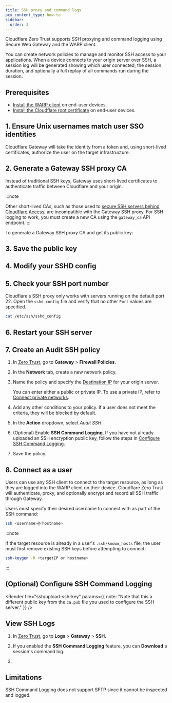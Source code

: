 ```yaml
---
title: SSH proxy and command logs
pcx_content_type: how-to
sidebar:
  order: 3
---
```



Cloudflare Zero Trust supports SSH proxying and command logging using Secure Web Gateway and the WARP client.

You can create network policies to manage and monitor SSH access to your applications. When a device connects to your origin server over SSH, a session log will be generated showing which user connected, the session duration, and optionally a full replay of all commands run during the session.

## Prerequisites

- [Install the WARP client](/cloudflare-one/connections/connect-devices/warp/set-up-warp/) on end-user devices.
- [Install the Cloudflare root certificate](/cloudflare-one/connections/connect-devices/warp/user-side-certificates/) on end-user devices.

## 1. Ensure Unix usernames match user SSO identities

Cloudflare Gateway will take the identity from a token and, using short-lived certificates, authorize the user on the target infrastructure.

<Render file="ssh/usernames" />

## 2. Generate a Gateway SSH proxy CA

Instead of traditional SSH keys, Gateway uses short-lived certificates to authenticate traffic between Cloudflare and your origin.

:::note

Other short-lived CAs, such as those used to [secure SSH servers behind Cloudflare Access](/cloudflare-one/identity/users/short-lived-certificates/), are incompatible with the Gateway SSH proxy. For SSH logging to work, you must create a new CA using the `gateway_ca` API endpoint.
:::

To generate a Gateway SSH proxy CA and get its public key:

<Render file="ssh/ssh-proxy-ca" />

## 3. Save the public key

<Render file="ssh/public-key" />

## 4. Modify your SSHD config

<Render file="ssh/modify-sshd" />

## 5. Check your SSH port number

Cloudflare's SSH proxy only works with servers running on the default port 22. Open the `sshd_config` file and verify that no other `Port` values are specified.

```sh
cat /etc/ssh/sshd_config
```

## 6. Restart your SSH server

<Render file="ssh/restart-server" />

## 7. Create an Audit SSH policy

1. In [Zero Trust](https://one.dash.cloudflare.com), go to **Gateway** > **Firewall Policies**.

2. In the **Network** tab, create a new network policy.

3. Name the policy and specify the [Destination IP](/cloudflare-one/policies/gateway/network-policies/#destination-ip) for your origin server.

   You can enter either a public or private IP. To use a private IP, refer to [Connect private networks](/cloudflare-one/connections/connect-networks/private-net/cloudflared/).

4. Add any other conditions to your policy. If a user does not meet the criteria, they will be blocked by default.

5. In the **Action** dropdown, select _Audit SSH_.

6. (Optional) Enable **SSH Command Logging**. If you have not already uploaded an SSH encryption public key, follow the steps in [Configure SSH Command Logging](#optional-configure-ssh-command-logging).

7. Save the policy.

## 8. Connect as a user

Users can use any SSH client to connect to the target resource, as long as they are logged into the WARP client on their device. Cloudflare Zero Trust will authenticate, proxy, and optionally encrypt and record all SSH traffic through Gateway.

Users must specify their desired username to connect with as part of the SSH command:

```sh
ssh <username>@<hostname>
```

:::note

If the target resource is already in a user's `.ssh/known_hosts` file, the user must first remove existing SSH keys before attempting to connect:

```sh
ssh-keygen -R <targetIP or hostname>
```

:::

## (Optional) Configure SSH Command Logging

<Render file="ssh/upload-ssh-key" params={{ note: "Note that this a different public key from the `ca.pub` file you used to configure the SSH server." }} />

## View SSH Logs

1. In [Zero Trust](https://one.dash.cloudflare.com), go to **Logs** > **Gateway** > **SSH**.

2. If you enabled the **SSH Command Logging** feature, you can **Download** a session's command log.

3. <Render file="ssh/decrypt-ssh-log" />

## Limitations

SSH Command Logging does not support SFTP since it cannot be inspected and logged.
